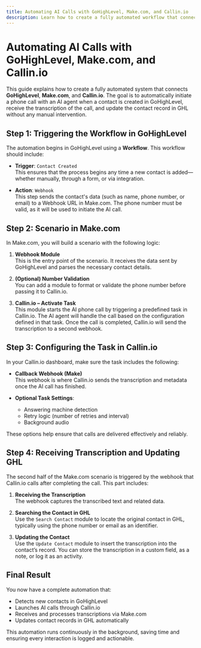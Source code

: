 ```yaml
---
title: Automating AI Calls with GoHighLevel, Make.com, and Callin.io
description: Learn how to create a fully automated workflow that connects GHL, Make, and Callin.io to handle calls and update contact records.
---
```


# Automating AI Calls with GoHighLevel, Make.com, and Callin.io

This guide explains how to create a fully automated system that connects **GoHighLevel**, **Make.com**, and **Callin.io**. The goal is to automatically initiate a phone call with an AI agent when a contact is created in GoHighLevel, receive the transcription of the call, and update the contact record in GHL without any manual intervention.

## Step 1: Triggering the Workflow in GoHighLevel

The automation begins in GoHighLevel using a **Workflow**. This workflow should include:

- **Trigger**: `Contact Created`  
  This ensures that the process begins any time a new contact is added—whether manually, through a form, or via integration.

- **Action**: `Webhook`  
  This step sends the contact's data (such as name, phone number, or email) to a Webhook URL in Make.com. The phone number must be valid, as it will be used to initiate the AI call.

## Step 2: Scenario in Make.com

In Make.com, you will build a scenario with the following logic:

1. **Webhook Module**  
   This is the entry point of the scenario. It receives the data sent by GoHighLevel and parses the necessary contact details.

2. **(Optional) Number Validation**  
   You can add a module to format or validate the phone number before passing it to Callin.io.

3. **Callin.io – Activate Task**  
   This module starts the AI phone call by triggering a predefined task in Callin.io. The AI agent will handle the call based on the configuration defined in that task. Once the call is completed, Callin.io will send the transcription to a second webhook.

## Step 3: Configuring the Task in Callin.io

In your Callin.io dashboard, make sure the task includes the following:

- **Callback Webhook (Make)**  
  This webhook is where Callin.io sends the transcription and metadata once the AI call has finished.

- **Optional Task Settings**:
  - Answering machine detection
  - Retry logic (number of retries and interval)
  - Background audio

These options help ensure that calls are delivered effectively and reliably.

## Step 4: Receiving Transcription and Updating GHL

The second half of the Make.com scenario is triggered by the webhook that Callin.io calls after completing the call. This part includes:

1. **Receiving the Transcription**  
   The webhook captures the transcribed text and related data.

2. **Searching the Contact in GHL**  
   Use the `Search Contact` module to locate the original contact in GHL, typically using the phone number or email as an identifier.

3. **Updating the Contact**  
   Use the `Update Contact` module to insert the transcription into the contact’s record. You can store the transcription in a custom field, as a note, or log it as an activity.

## Final Result

You now have a complete automation that:

- Detects new contacts in GoHighLevel
- Launches AI calls through Callin.io
- Receives and processes transcriptions via Make.com
- Updates contact records in GHL automatically

This automation runs continuously in the background, saving time and ensuring every interaction is logged and actionable.

